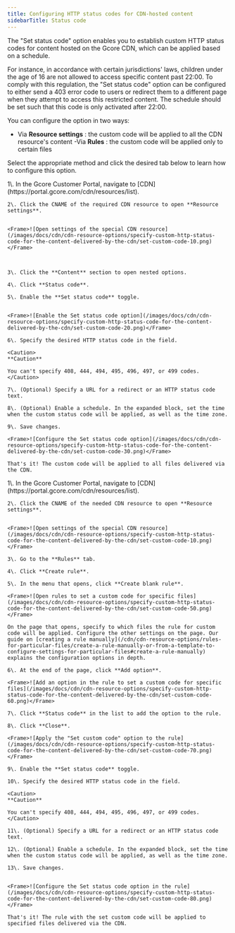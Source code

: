 ---
title: Configuring HTTP status codes for CDN-hosted content
sidebarTitle: Status code
---


The "Set status code" option enables you to establish custom HTTP status codes for content hosted on the Gcore CDN, which can be applied based on a schedule. 

For instance, in accordance with certain jurisdictions' laws, children under the age of 16 are not allowed to access specific content past 22:00. To comply with this regulation, the "Set status code" option can be configured to either send a 403 error code to users or redirect them to a different page when they attempt to access this restricted content. The schedule should be set such that this code is only activated after 22:00.

You can configure the option in two ways:

  * Via **Resource settings** : the custom code will be applied to all the CDN resource's content -Via **Rules** : the custom code will be applied only to certain files

Select the appropriate method and click the desired tab below to learn how to configure this option.

<Tabs>
  <Tab title="Resource settings">
    1\. In the Gcore Customer Portal, navigate to [CDN](https://portal.gcore.com/cdn/resources/list).

    2\. Click the CNAME of the required CDN resource to open **Resource settings**.


    <Frame>![Open settings of the special CDN resource](/images/docs/cdn/cdn-resource-options/specify-custom-http-status-code-for-the-content-delivered-by-the-cdn/set-custom-code-10.png)</Frame>



    3\. Click the **Content** section to open nested options.

    4\. Click **Status code**.

    5\. Enable the **Set status code** toggle.


    <Frame>![Enable the Set status code option](/images/docs/cdn/cdn-resource-options/specify-custom-http-status-code-for-the-content-delivered-by-the-cdn/set-custom-code-20.png)</Frame>

    6\. Specify the desired HTTP status code in the field.

    <Caution>
    **Caution**

    You can't specify 408, 444, 494, 495, 496, 497, or 499 codes. 
    </Caution>

    7\. (Optional) Specify a URL for a redirect or an HTTP status code text.

    8\. (Optional) Enable a schedule. In the expanded block, set the time when the custom status code will be applied, as well as the time zone. 

    9\. Save changes. 

    <Frame>![Configure the Set status code option](/images/docs/cdn/cdn-resource-options/specify-custom-http-status-code-for-the-content-delivered-by-the-cdn/set-custom-code-30.png)</Frame>

    That's it! The custom code will be applied to all files delivered via the CDN.
  </Tab>
  <Tab title="Rules">
    1\. In the Gcore Customer Portal, navigate to [CDN](https://portal.gcore.com/cdn/resources/list).

    2\. Click the CNAME of the needed CDN resource to open **Resource settings**.


    <Frame>![Open settings of the special CDN resource](/images/docs/cdn/cdn-resource-options/specify-custom-http-status-code-for-the-content-delivered-by-the-cdn/set-custom-code-10.png)</Frame>

    3\. Go to the **Rules** tab.

    4\. Click **Create rule**.

    5\. In the menu that opens, click **Create blank rule**.

    <Frame>![Open rules to set a custom code for specific files](/images/docs/cdn/cdn-resource-options/specify-custom-http-status-code-for-the-content-delivered-by-the-cdn/set-custom-code-50.png)</Frame>

    On the page that opens, specify to which files the rule for custom code will be applied. Configure the other settings on the page. Our guide on [creating a rule manually](/cdn/cdn-resource-options/rules-for-particular-files/create-a-rule-manually-or-from-a-template-to-configure-settings-for-particular-files#create-a-rule-manually) explains the configuration options in depth.

    6\. At the end of the page, click **Add option**. 

    <Frame>![Add an option in the rule to set a custom code for specific files](/images/docs/cdn/cdn-resource-options/specify-custom-http-status-code-for-the-content-delivered-by-the-cdn/set-custom-code-60.png)</Frame>

    7\. Click **Status code** in the list to add the option to the rule.

    8\. Click **Close**.

    <Frame>![Apply the "Set custom code" option to the rule](/images/docs/cdn/cdn-resource-options/specify-custom-http-status-code-for-the-content-delivered-by-the-cdn/set-custom-code-70.png)</Frame>

    9\. Enable the **Set status code** toggle.

    10\. Specify the desired HTTP status code in the field.

    <Caution>
    **Caution**

    You can't specify 408, 444, 494, 495, 496, 497, or 499 codes. 
    </Caution>

    11\. (Optional) Specify a URL for a redirect or an HTTP status code text.

    12\. (Optional) Enable a schedule. In the expanded block, set the time when the custom status code will be applied, as well as the time zone. 

    13\. Save changes. 


    <Frame>![Configure the Set status code option in the rule](/images/docs/cdn/cdn-resource-options/specify-custom-http-status-code-for-the-content-delivered-by-the-cdn/set-custom-code-80.png)</Frame>

    That's it! The rule with the set custom code will be applied to specified files delivered via the CDN.
  </Tab>
</Tabs>
